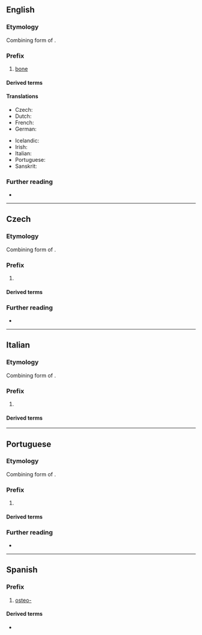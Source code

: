 {{also|osteo|ostéo-}}
==English==

===Etymology===
Combining form of {{der|en|grc|ὀστέον||bone}}.

===Prefix===
{{en-prefix}}

# [[bone]]

====Derived terms====
{{prefixsee|en}}

====Translations====
{{trans-top|bone}}
* Czech: {{t|cs|osteo-}}
* Dutch: {{t|nl|osteo}}
* French: {{t+|fr|ostéo-}}
* German: {{t|de|osteo-}}
{{trans-mid}}
* Icelandic: {{t|is|bein-}}
* Irish: {{t|ga|oisté-}}
* Italian: {{t+|it|osteo-}}
* Portuguese: {{t|pt|osteo-}}
* Sanskrit: {{t+|sa|अस्थि|n}}
{{trans-bottom}}

===Further reading===
* {{pedia|list of diseases starting with O#Osteo}}

----

==Czech==

===Etymology===
Combining form of {{der|cs|grc|ὀστέον||bone}}.

===Prefix===
{{cs-pref}}

# {{l|en|osteo-}}

====Derived terms====
{{prefixsee|cs}}

===Further reading===
* {{R:Slovnik afixu}}

----

==Italian==

===Etymology===
Combining form of {{der|it|grc|ὀστέον||bone}}.

===Prefix===
{{head|it|prefix}}

# {{lb|it|anatomy}} {{l|en|osteo-}}

====Derived terms====
{{prefixsee|it}}

----

==Portuguese==

===Etymology===
Combining form of {{der|pt|grc|ὀστέον||bone}}.

===Prefix===
{{head|pt|prefix}}

# {{l|en|osteo-}}

====Derived terms====
{{prefixsee|pt}}

===Further reading===
* {{R:Priberam}}
----
==Spanish==

===Prefix===
{{es-prefix}}

# [[#English|osteo-]]

====Derived terms====
* {{prefixsee|es}}